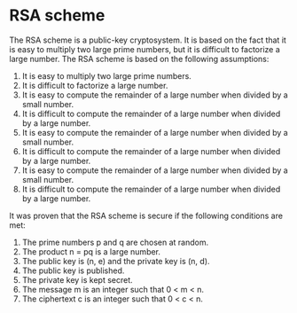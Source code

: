 # RSA scheme

The RSA scheme is a public-key cryptosystem. It is based on the fact that it is easy to multiply two large prime numbers, but it is difficult to factorize a large number. The RSA scheme is based on the following assumptions:

1. It is easy to multiply two large prime numbers.
2. It is difficult to factorize a large number.
3. It is easy to compute the remainder of a large number when divided by a small number.
4. It is difficult to compute the remainder of a large number when divided by a large number.
5. It is easy to compute the remainder of a large number when divided by a small number.
6. It is difficult to compute the remainder of a large number when divided by a large number.
7. It is easy to compute the remainder of a large number when divided by a small number.
8. It is difficult to compute the remainder of a large number when divided by a large number.

It was proven that the RSA scheme is secure if the following conditions are met:

1. The prime numbers p and q are chosen at random.
2. The product n = pq is a large number.
3. The public key is (n, e) and the private key is (n, d).
4. The public key is published.
5. The private key is kept secret.
6. The message m is an integer such that 0 < m < n.
7. The ciphertext c is an integer such that 0 < c < n.
